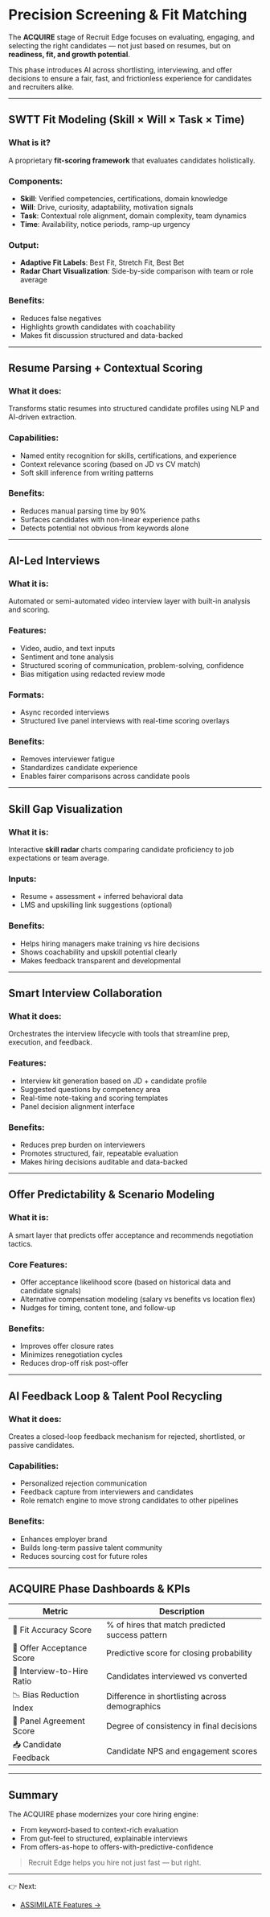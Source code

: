 # Precision Screening & Fit Matching

The **ACQUIRE** stage of Recruit Edge focuses on evaluating, engaging, and selecting the right candidates — not just based on resumes, but on **readiness, fit, and growth potential**.

This phase introduces AI across shortlisting, interviewing, and offer decisions to ensure a fair, fast, and frictionless experience for candidates and recruiters alike.

---

## SWTT Fit Modeling (Skill × Will × Task × Time)

### What is it?
A proprietary **fit-scoring framework** that evaluates candidates holistically.

### Components:
- **Skill**: Verified competencies, certifications, domain knowledge
- **Will**: Drive, curiosity, adaptability, motivation signals
- **Task**: Contextual role alignment, domain complexity, team dynamics
- **Time**: Availability, notice periods, ramp-up urgency

### Output:
- **Adaptive Fit Labels**: Best Fit, Stretch Fit, Best Bet
- **Radar Chart Visualization**: Side-by-side comparison with team or role average

### Benefits:
- Reduces false negatives
- Highlights growth candidates with coachability
- Makes fit discussion structured and data-backed

---

## Resume Parsing + Contextual Scoring

### What it does:
Transforms static resumes into structured candidate profiles using NLP and AI-driven extraction.

### Capabilities:
- Named entity recognition for skills, certifications, and experience
- Context relevance scoring (based on JD vs CV match)
- Soft skill inference from writing patterns

### Benefits:
- Reduces manual parsing time by 90%
- Surfaces candidates with non-linear experience paths
- Detects potential not obvious from keywords alone

---

## AI-Led Interviews

### What it is:
Automated or semi-automated video interview layer with built-in analysis and scoring.

### Features:
- Video, audio, and text inputs
- Sentiment and tone analysis
- Structured scoring of communication, problem-solving, confidence
- Bias mitigation using redacted review mode

### Formats:
- Async recorded interviews
- Structured live panel interviews with real-time scoring overlays

### Benefits:
- Removes interviewer fatigue
- Standardizes candidate experience
- Enables fairer comparisons across candidate pools

---

## Skill Gap Visualization

### What it is:
Interactive **skill radar** charts comparing candidate proficiency to job expectations or team average.

### Inputs:
- Resume + assessment + inferred behavioral data
- LMS and upskilling link suggestions (optional)

### Benefits:
- Helps hiring managers make training vs hire decisions
- Shows coachability and upskill potential clearly
- Makes feedback transparent and developmental

---

## Smart Interview Collaboration

### What it does:
Orchestrates the interview lifecycle with tools that streamline prep, execution, and feedback.

### Features:
- Interview kit generation based on JD + candidate profile
- Suggested questions by competency area
- Real-time note-taking and scoring templates
- Panel decision alignment interface

### Benefits:
- Reduces prep burden on interviewers
- Promotes structured, fair, repeatable evaluation
- Makes hiring decisions auditable and data-backed

---

## Offer Predictability & Scenario Modeling

### What it is:
A smart layer that predicts offer acceptance and recommends negotiation tactics.

### Core Features:
- Offer acceptance likelihood score (based on historical data and candidate signals)
- Alternative compensation modeling (salary vs benefits vs location flex)
- Nudges for timing, content tone, and follow-up

### Benefits:
- Improves offer closure rates
- Minimizes renegotiation cycles
- Reduces drop-off risk post-offer

---

## AI Feedback Loop & Talent Pool Recycling

### What it does:
Creates a closed-loop feedback mechanism for rejected, shortlisted, or passive candidates.

### Capabilities:
- Personalized rejection communication
- Feedback capture from interviewers and candidates
- Role rematch engine to move strong candidates to other pipelines

### Benefits:
- Enhances employer brand
- Builds long-term passive talent community
- Reduces sourcing cost for future roles

---

## ACQUIRE Phase Dashboards & KPIs

| Metric | Description |
|--------|-------------|
| 🎯 Fit Accuracy Score | % of hires that match predicted success pattern |
| 🧭 Offer Acceptance Score | Predictive score for closing probability |
| 🔁 Interview-to-Hire Ratio | Candidates interviewed vs converted |
| 📉 Bias Reduction Index | Difference in shortlisting across demographics |
| 🧠 Panel Agreement Score | Degree of consistency in final decisions |
| 📥 Candidate Feedback | Candidate NPS and engagement scores |

---

## Summary

The ACQUIRE phase modernizes your core hiring engine:
- From keyword-based to context-rich evaluation
- From gut-feel to structured, explainable interviews
- From offers-as-hope to offers-with-predictive-confidence

> Recruit Edge helps you hire not just fast — but right.

---

👉 Next:
- [ASSIMILATE Features →](/RecruitEdge/features/ASSIMILATE)
